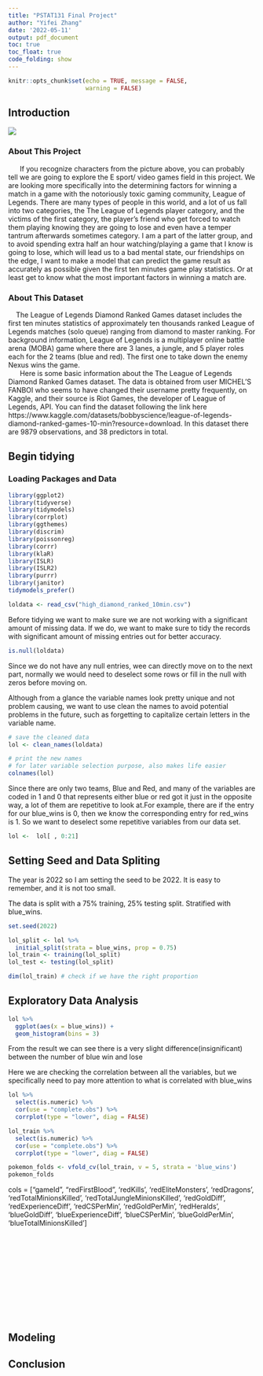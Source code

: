```yaml
---
title: "PSTAT131 Final Project"
author: "Yifei Zhang"
date: '2022-05-11'
output: pdf_document
toc: true
toc_float: true
code_folding: show
---
```


```r
knitr::opts_chunk$set(echo = TRUE, message = FALSE,
                      warning = FALSE)
```

## Introduction

![](/Users/codenametaken/Downloads/lol.jpg)

### About This Project

|       If you recognize characters from the picture above, you can probably tell we are going to explore the E sport/ video games field in this project. We are looking more specifically into the determining factors for winning a match in a game with  the notoriously toxic gaming community, League of Legends. There are many types of people in this world, and a lot of us fall into two categories, the The League of Legends player category, and the victims of the first category, the player's friend who get forced to watch them playing knowing they are going to lose and even have a temper tantrum afterwards sometimes category. I am a part of the latter group, and to avoid spending extra half an hour watching/playing a game that I know is going to lose, which will lead us to a bad mental state, our friendships on the edge, I want to make a model that can predict the game result as accurately as possible given the first ten minutes game play statistics. Or at least get to know what the most important factors in winning a match are.

### About This Dataset

|     The League of Legends Diamond Ranked Games dataset includes the first ten minutes statistics of approximately ten thousands ranked League of Legends matches (solo queue) ranging from diamond to master ranking. For background information, League of Legends is a multiplayer online battle arena (MOBA) game where there are 3 lanes, a jungle, and 5 player roles each for the 2 teams (blue and red). The first one to take down the enemy Nexus wins the game. 

|       Here is some basic information about the The  League of Legends Diamond Ranked Games dataset. The data is obtained from user MICHEL’S FANBOI who seems to have changed their username pretty frequently, on Kaggle, and their source is Riot Games, the developer of League of Legends, API. You can find the dataset following the link here https://www.kaggle.com/datasets/bobbyscience/league-of-legends-diamond-ranked-games-10-min?resource=download. In this dataset there are 9879 observations, and 38 predictors in total.


## Begin tidying

### Loading Packages and Data
```r
library(ggplot2)
library(tidyverse)
library(tidymodels)
library(corrplot)
library(ggthemes)
library(discrim)
library(poissonreg)
library(corrr)
library(klaR)
library(ISLR)
library(ISLR2)
library(purrr)
library(janitor)
tidymodels_prefer()
```

```r
loldata <- read_csv("high_diamond_ranked_10min.csv")
```

Before tidying we want to make sure we are not working with a significant amount of missing data. If we do, we want to make sure to tidy the records with significant amount of missing entries out for better accuracy.

```r
is.null(loldata)
```
Since we do not have any null entries, wee can directly move on to the next part, normally we would need to deselect some rows or fill in the null with zeros before moving on.

Although from a glance the variable names look pretty unique and not problem causing, we want to use clean the names to avoid potential problems in the future, such as forgetting to capitalize certain letters in the variable name.

```r
# save the cleaned data
lol <- clean_names(loldata)

# print the new names
# for later variable selection purpose, also makes life easier
colnames(lol) 
```


Since there are only two teams, Blue and Red, and many of the variables are coded in 1 and 0 that represents either blue or red got it just in the opposite way, a lot of them are repetitive to look at.For example, there are if the entry for our blue_wins is 0, then we know the corresponding entry for red_wins is 1. So we want to deselect some repetitive variables from our data set.

```r
lol <-  lol[ , 0:21]
```


## Setting Seed and Data Spliting

The year is 2022 so I am setting the seed to be 2022. It is easy to remember, and it is not too small.

The data is split with a 75% training, 25% testing split. Stratified with blue_wins.


```r
set.seed(2022)

lol_split <- lol %>% 
  initial_split(strata = blue_wins, prop = 0.75)
lol_train <- training(lol_split)
lol_test <- testing(lol_split)

dim(lol_train) # check if we have the right proportion

```

## Exploratory Data Analysis

```r
lol %>% 
  ggplot(aes(x = blue_wins)) +
  geom_histogram(bins = 3)
```
From the result we can see there is a very slight difference(insignificant) between the number of blue win and lose

Here we are checking the correlation between all the variables, but we specifically need to pay more attention to what is correlated with blue_wins

```r
lol %>% 
  select(is.numeric) %>% 
  cor(use = "complete.obs") %>% 
  corrplot(type = "lower", diag = FALSE)
```

```r
lol_train %>% 
  select(is.numeric) %>% 
  cor(use = "complete.obs") %>% 
  corrplot(type = "lower", diag = FALSE)
```

```r

pokemon_folds <- vfold_cv(lol_train, v = 5, strata = 'blue_wins')
pokemon_folds

```

cols = ["gameId", "redFirstBlood", 'redKills', 'redEliteMonsters',
        'redDragons', 'redTotalMinionsKilled', 
        'redTotalJungleMinionsKilled', 'redGoldDiff',
        'redExperienceDiff', 'redCSPerMin', 'redGoldPerMin',
        'redHeralds', 'blueGoldDiff', 'blueExperienceDiff', 
        'blueCSPerMin', 'blueGoldPerMin', 'blueTotalMinionsKilled']



```r


```


```r


```


```r


```


```r


```


```r


```


```r


```


```r


```


```r


```


```r


```


```r


```


```r


```


```r


```


```r


```


## Modeling

## Conclusion
